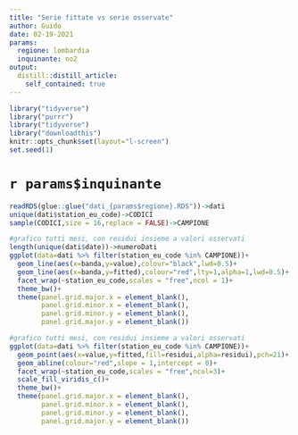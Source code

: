 ```yaml
---
title: "Serie fittate vs serie osservate"
author: Guido
date: 02-19-2021
params:
  regione: lombardia
  inquinante: no2
output:
  distill::distill_article:
    self_contained: true
---
```


```r
library("tidyverse")
library("purrr")
library("tidyverse")
library("downloadthis")
knitr::opts_chunk$set(layout="l-screen")
set.seed(1)
```

# `r params$inquinante`  



```r
readRDS(glue::glue("dati_{params$regione}.RDS"))->dati
unique(dati$station_eu_code)->CODICI
sample(CODICI,size = 16,replace = FALSE)->CAMPIONE

```


```r
#grafico tutti mesi, con residui insieme a valori osservati
length(unique(dati$date))->numeroDati
ggplot(data=dati %>% filter(station_eu_code %in% CAMPIONE))+
  geom_line(aes(x=banda,y=value),colour="black",lwd=0.5)+
  geom_line(aes(x=banda,y=fitted),colour="red",lty=1,alpha=1,lwd=0.5)+
  facet_wrap(~station_eu_code,scales = "free",ncol = 1)+
  theme_bw()+
  theme(panel.grid.major.x = element_blank(),
        panel.grid.minor.x = element_blank(),
        panel.grid.minor.y = element_blank(),
        panel.grid.major.y = element_blank())
```


```r
#grafico tutti mesi, con residui insieme a valori osservati
ggplot(data=dati %>% filter(station_eu_code %in% CAMPIONE))+
  geom_point(aes(x=value,y=fitted,fill=residui,alpha=residui),pch=21)+
  geom_abline(colour="red",slope = 1,intercept = 0)+
  facet_wrap(~station_eu_code,scales = "free",ncol=3)+
  scale_fill_viridis_c()+
  theme_bw()+
  theme(panel.grid.major.x = element_blank(),
        panel.grid.minor.x = element_blank(),
        panel.grid.minor.y = element_blank(),
        panel.grid.major.y = element_blank())
```